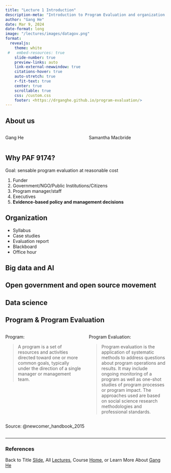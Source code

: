 ```yaml
---
title: "Lecture 1 Introduction"
description-meta: "Introduction to Program Evaluation and organization of the class"
author: "Gang He"
date: Mar 9, 2024
date-format: long
image: "/lectures/images/datagov.png"
format:
  revealjs:
    theme: white
 #   embed-resources: true
    slide-number: true
    preview-links: auto
    link-external-newwindow: true
    citations-hover: true
    auto-stretch: true
    r-fit-text: true
    center: true
    scrollable: true
    css: /custom.css
    footer: <https://drganghe.github.io/program-evaluation/>
---
```


## About us

::: columns

::: {.column width="50%"}
Gang He
:::

::: {.column width="50%"}
Samantha Macbride
:::

:::


## Why PAF 9174?

Goal: sensable program evaluation at reasonable cost

1.  Funder
1.  Government/NGO/Public Institutions/Citizens
1.  Program manager/staff
1.  Executives
1.  **Evidence-based policy and management decisions**


## Organization

- Syllabus
- Case studies
- Evaluation report
- Blackboard
- Office hour


## Big data and AI


## Open government and open source movement


## Data science



## Program & Program Evaluation{.smaller}

::: columns

::: {.column width="50%"}
Program:  

>A program is a set of resources and activities directed toward one or more common goals, typically under the direction of a single manager or management team.
:::

::: {.column width="50%"}
Program Evaluation: 

> Program evaluation is the application of systematic methods to address questions about program operations and results. It may include ongoing monitoring of a program as well as one-shot studies of program processes or program impact. The approaches used are based on social science research methodologies and professional standards.
:::

:::

::: footer
Source: @newcomer_handbook_2015
:::


## 

------------------------------------------------------------------------

### References

::: {#refs}
:::

::: footer
Back to Title [Slide](https://drganghe.github.io/program-evaluation/lectures/lecture1/#/title-slide), All [Lectures](https://drganghe.github.io/program-evaluation/lectures.html), Course [Home](https://drganghe.github.io/program-evaluation/), or Learn More About [Gang He](https://drganghe.github.io)
:::
